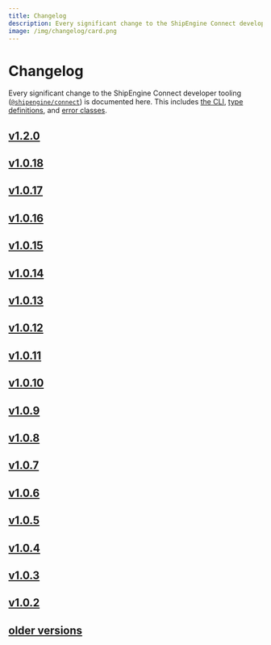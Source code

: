```yaml
---
title: Changelog
description: Every significant change to the ShipEngine Connect developer tooling is documented here
image: /img/changelog/card.png
---
```




Changelog
=================

Every significant change to the ShipEngine Connect developer tooling ([`@shipengine/connect`](https://www.npmjs.com/package/@shipengine/connect)) is documented here. This includes [the CLI](../docs/v1/cli.mdx), [type definitions](../docs/v1/typescript.mdx), and [error classes](../docs/v1/error-handling.mdx#error-classes).

<div className={styles.changelog}>

## [v1.2.0](v1.2.0.mdx)

## [v1.0.18](v1.0.18.mdx)

## [v1.0.17](v1.0.17.mdx)

## [v1.0.16](v1.0.16.mdx)

## [v1.0.15](v1.0.15.mdx)

## [v1.0.14](v1.0.14.mdx)

## [v1.0.13](v1.0.13.mdx)

## [v1.0.12](v1.0.12.mdx)

## [v1.0.11](v1.0.11.mdx)

## [v1.0.10](v1.0.10.mdx)

## [v1.0.9](v1.0.9.mdx)

## [v1.0.8](v1.0.8.mdx)

## [v1.0.7](v1.0.7.mdx)

## [v1.0.6](v1.0.6.mdx)

## [v1.0.5](v1.0.5.mdx)

## [v1.0.4](v1.0.4.mdx)

## [v1.0.3](v1.0.3.mdx)

## [v1.0.2](v1.0.2.mdx)

## [older versions](v0.0.34.mdx)

</div>
